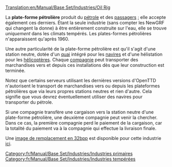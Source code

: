 [[Translation:en/Manual/Base Set/Industries/Oil Rig]]

{{fr/Manual/Base Set/Industries/Industries|image=en/Manual/Base Set/Industries/Oilrig.png
|nom=Plateforme pétrolière
|climats=[[fr/Manual/Climat#tempere|Tempéré]].
|accepte=[[fr/Manual/Base Set/Cargos/Passagers|Passagers]].
|produit=[[fr/Manual/Base Set/Cargos/Pétrole|Pétrole]], [[fr/Manual/Base Set/Cargos/Passagers|Passagers]].
|notes=Absent des autres [[fr/Manual/Climat|climats]]. A un [[fr/Manual/Aéroports#heliport|héliport]] et des [[fr/Manual/Docks|docks]] que toutes les [[fr/Manual/Compagnie de transport|compagnies]] peuvent utiliser.
}}

La '''plate-forme pétrolière''' produit du [[fr/Manual/Base Set/Cargos/Pétrole|pétrole]] et des [[fr/Manual/Base Set/Cargos/Passagers|passagers]] ; elle accepte également ces derniers. Étant la seule industrie (sans compter les NewGRF qui changent la donne) à être entièrement construite sur l'eau, elle se trouve ''uniquement'' dans les climats tempérés. Les plates-formes pétrolières n'apparaissent qu'après 1960.

Une autre particularité de la plate-forme pétrolière est qu'il s'agit d'une station neutre, dotée d'un [[fr/Manual/Docks|quai]] intégré pour les [[fr/Manual/Bateaux|navires]] et d'une hélistation pour les [[fr/Manual/Avions|hélicoptères]]. Chaque [[fr/Manual/Compagnie de transport|compagnie]] peut transporter des marchandises vers et depuis ces installations dès que leur construction est terminée.

Notez que certains serveurs utilisant les dernières versions d'OpenTTD n'autorisent le transport de marchandises vers ou depuis les plateformes pétrolières que via leurs propres stations neutres et rien d'autre. Cela signifie que vous devrez éventuellement utiliser des navires pour transporter du pétrole.

Si une compagnie transfère une cargaison vers la station neutre d'une plate-forme pétrolière, une deuxième compagnie peut venir la chercher. Dans ce cas, la première compagnie perd le paiement de la cargaison, car la totalité du paiement va à la compagnie qui effectue la livraison finale.

Une [[en/Archive/Old 32bpp/32bit Graphics Development#user-info|image de remplacement en 32bpp]] est disponible pour cette industrie [[en/Archive/Old 32bpp/List of downloadable 32 bpp tars|ici]].

{{fr/Manual/Base Set/Industries/Navbox Industries}}

[[Category:fr/Manual/Base Set/Industries/Industries primaires]]
[[Category:fr/Manual/Base Set/Industries/Industries tempérées]]